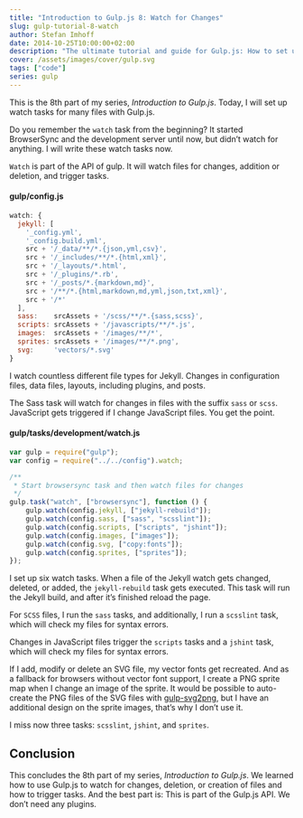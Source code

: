 ```yaml
---
title: "Introduction to Gulp.js 8: Watch for Changes"
slug: gulp-tutorial-8-watch
author: Stefan Imhoff
date: 2014-10-25T10:00:00+02:00
description: "The ultimate tutorial and guide for Gulp.js: How to set up a watch task, which triggers other tasks on file changes."
cover: /assets/images/cover/gulp.svg
tags: ["code"]
series: gulp
---
```


This is the 8th part of my series, _Introduction to Gulp.js_. Today, I will set up watch tasks for many files with Gulp.js.

Do you remember the `watch` task from the beginning? It started BrowserSync and the development server until now, but didn’t watch for anything. I will write these watch tasks now.

`Watch` is part of the API of gulp. It will watch files for changes, addition or deletion, and trigger tasks.

#### gulp/config.js

```javascript
watch: {
  jekyll: [
    '_config.yml',
    '_config.build.yml',
    src + '/_data/**/*.{json,yml,csv}',
    src + '/_includes/**/*.{html,xml}',
    src + '/_layouts/*.html',
    src + '/_plugins/*.rb',
    src + '/_posts/*.{markdown,md}',
    src + '/**/*.{html,markdown,md,yml,json,txt,xml}',
    src + '/*'
  ],
  sass:    srcAssets + '/scss/**/*.{sass,scss}',
  scripts: srcAssets + '/javascripts/**/*.js',
  images:  srcAssets + '/images/**/*',
  sprites: srcAssets + '/images/**/*.png',
  svg:     'vectors/*.svg'
}
```

I watch countless different file types for Jekyll. Changes in configuration files, data files, layouts, including plugins, and posts.

The Sass task will watch for changes in files with the suffix `sass` or `scss`. JavaScript gets triggered if I change JavaScript files. You get the point.

#### gulp/tasks/development/watch.js

```javascript
var gulp = require("gulp");
var config = require("../../config").watch;

/**
 * Start browsersync task and then watch files for changes
 */
gulp.task("watch", ["browsersync"], function () {
	gulp.watch(config.jekyll, ["jekyll-rebuild"]);
	gulp.watch(config.sass, ["sass", "scsslint"]);
	gulp.watch(config.scripts, ["scripts", "jshint"]);
	gulp.watch(config.images, ["images"]);
	gulp.watch(config.svg, ["copy:fonts"]);
	gulp.watch(config.sprites, ["sprites"]);
});
```

I set up six watch tasks. When a file of the Jekyll watch gets changed, deleted, or added, the `jekyll-rebuild` task gets executed. This task will run the Jekyll build, and after it’s finished reload the page.

For `SCSS` files, I run the `sass` tasks, and additionally, I run a `scsslint` task, which will check my files for syntax errors.

Changes in JavaScript files trigger the `scripts` tasks and a `jshint` task, which will check my files for syntax errors.

If I add, modify or delete an SVG file, my vector fonts get recreated. And as a fallback for browsers without vector font support, I create a PNG sprite map when I change an image of the sprite. It would be possible to auto-create the PNG files of the SVG files with [gulp-svg2png](https://www.npmjs.com/package/gulp-svg2png/), but I have an additional design on the sprite images, that’s why I don’t use it.

I miss now three tasks: `scsslint`, `jshint`, and `sprites`.

## Conclusion

This concludes the 8th part of my series, _Introduction to Gulp.js_. We learned how to use Gulp.js to watch for changes, deletion, or creation of files and how to trigger tasks. And the best part is: This is part of the Gulp.js API. We don’t need any plugins.

<Figure>
	<MoreLink href="https://github.com/kogakure/gulp-tutorial" text="View Source on GitHub" />
</Figure>
